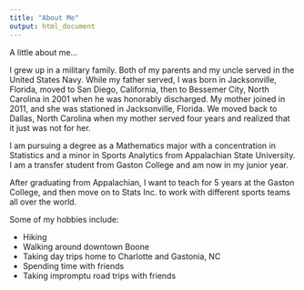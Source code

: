 ```yaml
---
title: "About Me"
output: html_document
---
```



A little about me...

I grew up in a military family. Both of my parents and my uncle served in the United States Navy. While my father served, I was born in Jacksonville, Florida, moved to San Diego, California, then to Bessemer City, North Carolina in 2001 when he was honorably discharged. My mother joined in 2011, and she was stationed in Jacksonville, Florida. We moved back to Dallas, North Carolina when my mother served four years and realized that it just was not for her. 

I am pursuing a degree as a Mathematics major with a concentration in Statistics and a minor in Sports Analytics from Appalachian State University. I am a transfer student from Gaston College and am now in my junior year.

After graduating from Appalachian, I want to teach for 5 years at the Gaston College, and then move on to Stats Inc. to work with different sports teams all over the world.

Some of my hobbies include: 

* Hiking
* Walking around downtown Boone
* Taking day trips home to Charlotte and Gastonia, NC
* Spending time with friends
* Taking impromptu road trips with friends